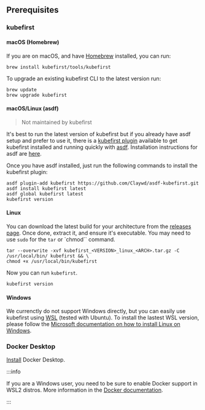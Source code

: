 ## Prerequisites

### kubefirst

<!--tabs-->

#### macOS (Homebrew)

If you are on macOS, and have [Homebrew](https://brew.sh) installed, you can run:

```shell
brew install kubefirst/tools/kubefirst
```

To upgrade an existing kubefirst CLI to the latest version run:

```shell
brew update
brew upgrade kubefirst
```

#### macOS/Linux (asdf)

> Not maintained by kubefirst

It's best to run the latest version of kubefirst but if you already have asdf setup and prefer to use it, there is a [kubefirst plugin](https://github.com/Claywd/asdf-kubefirst) available to get kubefirst installed and running quickly with [asdf](https://asdf-vm.com/). Installation instructions for asdf are [here](https://asdf-vm.com/guide/getting-started.html).

Once you have asdf installed, just run the following commands to install the kubefirst plugin:

```shell
asdf plugin-add kubefirst https://github.com/Claywd/asdf-kubefirst.git
asdf install kubefirst latest
asdf global kubefirst latest
kubefirst version
```

#### Linux

You can download the latest build for your architecture from the [releases page](https://github.com/kubefirst/kubefirst/releases). Once done, extract it, and ensure it's executable. You may need to use `sudo` for the `tar` or `chmod`` command.

```shell
tar --overwrite -xvf kubefirst_<VERSION>_linux_<ARCH>.tar.gz -C /usr/local/bin/ kubefirst && \
chmod +x /usr/local/bin/kubefirst
```

Now you can run `kubefirst`.

```shell
kubefirst version
```

#### Windows

We currenctly do not support Windows directly, but you can easily use kubefirst using [WSL](https://learn.microsoft.com/en-us/windows/wsl/about) (tested with Ubuntu). To install the lastest WSL version, please follow the [Microsoft documentation on how to install Linux on Windows](https://learn.microsoft.com/en-us/windows/wsl/install).

<!--/tabs-->

### Docker Desktop

[Install](https://docs.docker.com/get-docker/) Docker Desktop.

:::info

If you are a Windows user, you need to be sure to enable Docker support in WSL2 distros. More information in the [Docker documentation](https://docs.docker.com/desktop/wsl/#enabling-docker-support-in-wsl-2-distros).

:::
